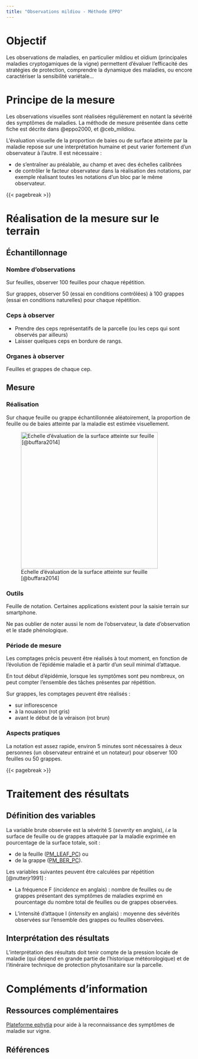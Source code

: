 ```yaml
---
title: "Observations mildiou - Méthode EPPO"
---
```


# Objectif

Les observations de maladies, en particulier mildiou et oïdium (principales maladies cryptogamiques de la vigne) permettent d'évaluer l'efficacité des stratégies de protection, comprendre la dynamique des maladies, ou encore caractériser la sensibilité variétale...

# Principe de la mesure

Les observations visuelles sont réalisées régulièrement en notant la sévérité des symptômes de maladies. La méthode de mesure présentée dans cette fiche est décrite dans @eppo2000, et @ceb_mildiou.

::: callout-important
L'évaluation visuelle de la proportion de baies ou de surface atteinte par la maladie repose sur une interprétation humaine et peut varier fortement d'un observateur à l'autre. Il est nécessaire :

-   de s'entraîner au préalable, au champ et avec des échelles calibrées
-   de contrôler le facteur observateur dans la réalisation des notations, par exemple réalisant toutes les notations d'un bloc par le même observateur.
:::

{{< pagebreak >}}

# Réalisation de la mesure sur le terrain

## Échantillonnage

### Nombre d'observations

Sur feuilles, observer 100 feuilles pour chaque répétition.

Sur grappes, observer 50 (essai en conditions contrôlées) à 100 grappes (essai en conditions naturelles) pour chaque répétition.

### Ceps à observer

-   Prendre des ceps représentatifs de la parcelle (ou les ceps qui sont observés par ailleurs)
-   Laisser quelques ceps en bordure de rangs.

### Organes à observer

Feuilles et grappes de chaque cep.

## Mesure

### Réalisation

Sur chaque feuille ou grappe échantillonnée aléatoirement, la proportion de feuille ou de baies atteinte par la maladie est estimée visuellement.

![Echelle d'évaluation de la surface atteinte sur feuille [@buffara2014]](images/echelle_maladie_feuille.png){width="370"}

### Outils

Feuille de notation. Certaines applications existent pour la saisie terrain sur smartphone.

::: callout-note
Ne pas oublier de noter aussi le nom de l'observateur, la date d'observation et le stade phénologique.
:::

### Période de mesure

Les comptages précis peuvent être réalisés à tout moment, en fonction de l'évolution de l'épidémie maladie et à partir d'un seuil minimal d'attaque.

En tout début d'épidémie, lorsque les symptômes sont peu nombreux, on peut compter l'ensemble des tâches présentes par répétition.

Sur grappes, les comptages peuvent être réalisés :

-   sur inflorescence
-   à la nouaison (rot gris)
-   avant le début de la véraison (rot brun)

### Aspects pratiques

La notation est assez rapide, environ 5 minutes sont nécessaires à deux personnes (un observateur entrainé et un notateur) pour observer 100 feuilles ou 50 grappes.

{{< pagebreak >}}

# Traitement des résultats

## Définition des variables

La variable brute observée est la sévérité S (*severity* en anglais), *i.e* la surface de feuille ou de grappes attaquée par la maladie exprimée en pourcentage de la surface totale, soit :

-   de la feuille ([PM_LEAF_PC](https://cropontology.org/term/CO_356:1000220)) ou
-   de la grappe ([PM_BER_PC](https://cropontology.org/term/CO_356:1000172)).

Les variables suivantes peuvent être calculées par répétition [@nutterjr1991] :

-   La fréquence F (*incidence* en anglais) : nombre de feuilles ou de grappes présentant des symptômes de maladies exprimé en pourcentage du nombre total de feuilles ou de grappes observées.

-   L'intensité d'attaque I (*intensity* en anglais) : moyenne des sévérités observées sur l'ensemble des grappes ou feuilles observées.

## Interprétation des résultats

L'interprétation des résultats doit tenir compte de la pression locale de maladie (qui dépend en grande partie de l'historique météorologique) et de l'itinéraire technique de protection phytosanitaire sur la parcelle.

# Compléments d'information

## Ressources complémentaires

[Plateforme ephytia](https://ephytia.inra.fr/fr/P/97/Vigne) pour aide à la reconnaissance des symptômes de maladie sur vigne.

## Références
